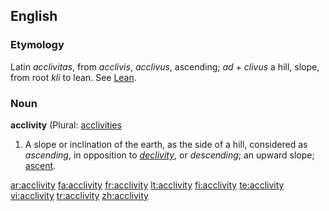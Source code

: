 ==English==
===Etymology===
Latin ''acclivitas'', from ''acclivis'', ''acclivus'', ascending; ''ad'' + ''clivus'' a hill, slope, from root ''kli'' to lean. See [[Lean]].

===Noun===
'''acclivity''' (Plural: [[acclivities]]

#A slope or inclination of the earth, as the side of a hill, considered as ''ascending'', in opposition to ''[[declivity]]'', or ''descending''; an upward slope; [[ascent]].

[[ar:acclivity]]
[[fa:acclivity]]
[[fr:acclivity]]
[[lt:acclivity]]
[[fi:acclivity]]
[[te:acclivity]]
[[vi:acclivity]]
[[tr:acclivity]]
[[zh:acclivity]]